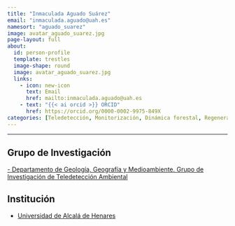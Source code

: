 ```yaml
---
title: "Inmaculada Aguado Suárez"
email: "inmaculada.aguado@uah.es"  
namesort: "aguado_suarez"
image: avatar_aguado_suarez.jpg
page-layout: full
about: 
  id: person-profile
  template: trestles
  image-shape: round
  image: avatar_aguado_suarez.jpg
  links:
    - icon: new-icon
      text: Email
      href: mailto:inmaculada.aguado@uah.es
    - text: "{{< ai orcid >}} ORCID"
      href: https://orcid.org/0000-0002-9975-849X
categories: [Teledetección, Monitorización, Dinámica forestal, Regeneración]
---
```

 
<hr>

:::{#person-profile}

## Grupo de Investigación
[- Departamento de Geología, Geografía y Medioambiente. Grupo de Investigación de Teledetección Ambiental](https://geogra.uah.es/gita/)

## Institución
- [Universidad de Alcalá de Henares](https://www.uah.es)

:::
